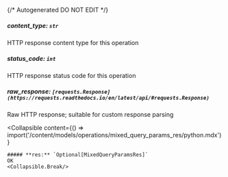 {/* Autogenerated DO NOT EDIT  */}

##### **content_type:** `str`
HTTP response content type for this operation

##### **status_code:** `int`
HTTP response status code for this operation

##### **raw_response:** `[requests.Response](https://requests.readthedocs.io/en/latest/api/#requests.Response)`
Raw HTTP response; suitable for custom response parsing

<Collapsible
    content={() => import('/content/models/operations/mixed_query_params_res/python.mdx')}
>
    ##### **res:** `Optional[MixedQueryParamsRes]`
    OK
    <Collapsible.Break/>
</Collapsible>

